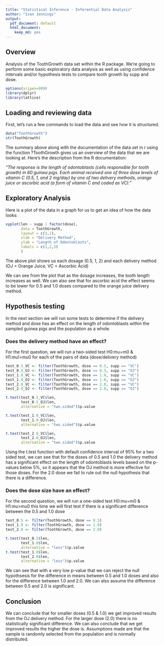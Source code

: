 ```yaml
---
title: "Statistical Inference - Inferential Data Analysis"
author: "Ivan Jennings"
output:
  pdf_document: default
  html_document:
    keep_md: yes
---
```


## Overview
Analysis of the ToothGrowth data set within the R package. We're going to perform some basic exploratory data analysis as well as using confidence intervals and/or hypothesis tests to compare tooth growth by supp and dose.

```r
options(scipen=999)
library(dplyr)
library(lattice)
```

## Loading and reviewing data

First, let's run a few commands to load the data and see how it is structured.

```r
data("ToothGrowth")
str(ToothGrowth)
```

The summary above along with the documentation of the data set in r using the function ?ToothGrowth gives us an overview of the data that we are looking at. Here's the description from the R documentation:

*"The response is the length of odontoblasts (cells responsible for tooth growth) in 60 guinea pigs. Each animal received one of three dose levels of vitamin C (0.5, 1, and 2 mg/day) by one of two delivery methods, orange juice or ascorbic acid (a form of vitamin C and coded as VC)."*

## Exploratory Analysis

Here is a plot of the data in a graph for us to get an idea of how the data looks:

```r
xyplot(len ~ supp | factor(dose),
       data = ToothGrowth,
       layout = c(3,1),
       xlab = "Delivery Method",
       ylab = "Length of Odontoblasts",
       labels = c(1,2,3)
       )
```

The above plot shows us each dosage (0.5, 1, 2)  and each delivery method (OJ = Orange Juice, VC = Ascorbic Acid)

We can see from the plot that as the dosage increases, the tooth length increases as well. We can also see that for ascorbic acid the effect seems to be lower for 0.5 and 1.0 doses compared to the orange juice delivery method.

## Hypothesis testing 

In the next section we will run some tests to determine if the delivery method and dose has an effect on the length of odontoblasts within the sampled guinea pigs and the population as a whole.

### Does the delivery method have an effect?

For the first question, we will run a two-sided test H0:mu=m0 & H1:mu!=mu0 for each of the pairs of data (dose/delivery method)

```r
test_0.5_VC <- filter(ToothGrowth, dose == 0.5, supp == "VC")
test_0.5_OJ <- filter(ToothGrowth, dose == 0.5, supp == "OJ")
test_1.0_VC <- filter(ToothGrowth, dose == 1.0, supp == "VC")
test_1.0_OJ <- filter(ToothGrowth, dose == 1.0, supp == "OJ")
test_2.0_VC <- filter(ToothGrowth, dose == 2.0, supp == "VC")
test_2.0_OJ <- filter(ToothGrowth, dose == 2.0, supp == "OJ")

t.test(test_0.5_VC$len,
       test_0.5_OJ$len,
       alternative = "two.sided")$p.value

t.test(test_1.0_VC$len,
       test_1.0_OJ$len,
       alternative = "two.sided")$p.value

t.test(test_2.0_VC$len,
       test_2.0_OJ$len,
       alternative = "two.sided")$p.value

```

Using the t.test function with default confidence interval of 95% for a two sided test, we can see that for the doses of 0.5 and 1.0 the delivery method has a significant effect on the length of odontoblasts levels based on the p-values below 5%, so it appears that the OJ method is more effective for those doses. For the 2.0 dose we fail to rule out the null hypothesis that there is a difference.

### Does the dose size have an effect?

For the second question, we will run a one-sided test H0:mu=m0 & H1:mu>mu0 this time we will first test if there is a significant difference between the 0.5 and 1.0 dose

```r

test_0.5 <- filter(ToothGrowth, dose == 0.5)
test_1.0 <- filter(ToothGrowth, dose == 1.0)
test_2.0 <- filter(ToothGrowth, dose == 2.0)

t.test(test_0.5$len,
       test_1.0$len,
       alternative = "less")$p.value
t.test(test_1.0$len,
       test_2.0$len,
       alternative = "less")$p.value
```

We can see that with a very low p-value that we can reject the null hypothsesis for the difference in means between 0.5 and 1.0 doses and also for the difference between 1.0 and 2.0. We can also assume the difference between 0.5 and 2.0 is significant.

## Conclusion

We can conclude that for smaller doses (0.5 & 1.0) we get improved results from the OJ delivery method. For the larger dose (2.0) there is no statistically significant difference. We can also conclude that we get improved results the higher the dose is. Assumptions made are that the sample is randomly selected from the population and is normally distributed.
